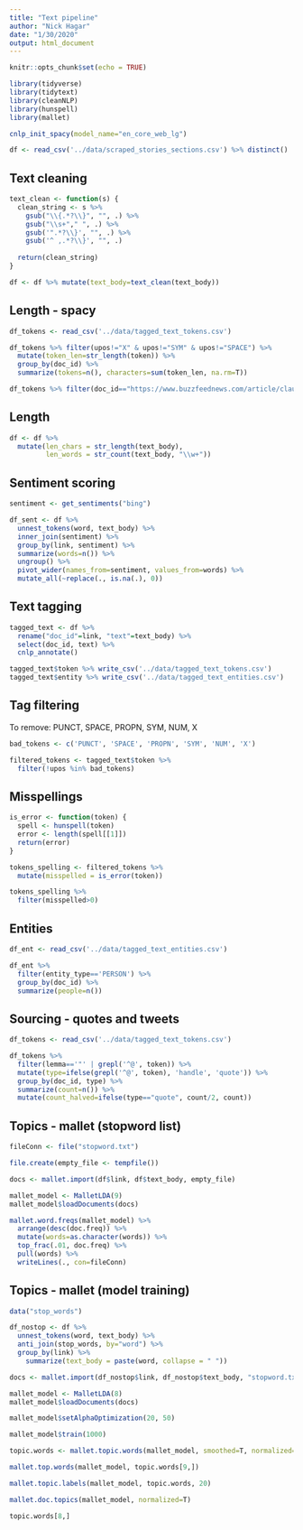 ```yaml
---
title: "Text pipeline"
author: "Nick Hagar"
date: "1/30/2020"
output: html_document
---
```


```r
knitr::opts_chunk$set(echo = TRUE)
```

```r
library(tidyverse)
library(tidytext)
library(cleanNLP)
library(hunspell)
library(mallet)

cnlp_init_spacy(model_name="en_core_web_lg")
```

```r
df <- read_csv('../data/scraped_stories_sections.csv') %>% distinct()

```

## Text cleaning
```r
text_clean <- function(s) {
  clean_string <- s %>% 
    gsub("\\{.*?\\}", "", .) %>% 
    gsub("\\s+"," ", .) %>% 
    gsub('".*?\\}', "", .) %>% 
    gsub('^ ,.*?\\}', "", .)
  
  return(clean_string)
}

df <- df %>% mutate(text_body=text_clean(text_body))
```

## Length - spacy
```r
df_tokens <- read_csv('../data/tagged_text_tokens.csv')

df_tokens %>% filter(upos!="X" & upos!="SYM" & upos!="SPACE") %>% 
  mutate(token_len=str_length(token)) %>% 
  group_by(doc_id) %>% 
  summarize(tokens=n(), characters=sum(token_len, na.rm=T))

df_tokens %>% filter(doc_id=="https://www.buzzfeednews.com/article/claudiarosenbaum/kesha-drops-sex-assault-case-against-dr-luke")
```


## Length
```r
df <- df %>% 
  mutate(len_chars = str_length(text_body),
         len_words = str_count(text_body, "\\w+"))
```

## Sentiment scoring
```r
sentiment <- get_sentiments("bing")

df_sent <- df %>% 
  unnest_tokens(word, text_body) %>% 
  inner_join(sentiment) %>% 
  group_by(link, sentiment) %>% 
  summarize(words=n()) %>% 
  ungroup() %>% 
  pivot_wider(names_from=sentiment, values_from=words) %>% 
  mutate_all(~replace(., is.na(.), 0))
```

## Text tagging
```r
tagged_text <- df %>% 
  rename("doc_id"=link, "text"=text_body) %>% 
  select(doc_id, text) %>% 
  cnlp_annotate()

tagged_text$token %>% write_csv('../data/tagged_text_tokens.csv')
tagged_text$entity %>% write_csv('../data/tagged_text_entities.csv')
```

## Tag filtering
To remove: PUNCT, SPACE, PROPN, SYM, NUM, X
```r
bad_tokens <- c('PUNCT', 'SPACE', 'PROPN', 'SYM', 'NUM', 'X')

filtered_tokens <- tagged_text$token %>% 
  filter(!upos %in% bad_tokens)
```

## Misspellings
```r
is_error <- function(token) {
  spell <- hunspell(token)
  error <- length(spell[[1]])
  return(error)
}

tokens_spelling <- filtered_tokens %>% 
  mutate(misspelled = is_error(token))

tokens_spelling %>% 
  filter(misspelled>0)
```

## Entities
```r
df_ent <- read_csv('../data/tagged_text_entities.csv')

df_ent %>% 
  filter(entity_type=='PERSON') %>% 
  group_by(doc_id) %>% 
  summarize(people=n())
```

## Sourcing - quotes and tweets
```r
df_tokens <- read_csv('../data/tagged_text_tokens.csv')

df_tokens %>% 
  filter(lemma=='"' | grepl('^@', token)) %>% 
  mutate(type=ifelse(grepl('^@', token), 'handle', 'quote')) %>% 
  group_by(doc_id, type) %>% 
  summarize(count=n()) %>% 
  mutate(count_halved=ifelse(type=="quote", count/2, count))
```

## Topics - mallet (stopword list)
```r
fileConn <- file("stopword.txt")  

file.create(empty_file <- tempfile())

docs <- mallet.import(df$link, df$text_body, empty_file)

mallet_model <- MalletLDA(9)
mallet_model$loadDocuments(docs)

mallet.word.freqs(mallet_model) %>% 
  arrange(desc(doc.freq)) %>% 
  mutate(words=as.character(words)) %>% 
  top_frac(.01, doc.freq) %>% 
  pull(words) %>% 
  writeLines(., con=fileConn)

```

## Topics - mallet (model training)
```r
data("stop_words")

df_nostop <- df %>% 
  unnest_tokens(word, text_body) %>% 
  anti_join(stop_words, by="word") %>% 
  group_by(link) %>% 
    summarize(text_body = paste(word, collapse = " "))

docs <- mallet.import(df_nostop$link, df_nostop$text_body, "stopword.txt")

mallet_model <- MalletLDA(8)
mallet_model$loadDocuments(docs)

mallet_model$setAlphaOptimization(20, 50)

mallet_model$train(1000)
```

```r
topic.words <- mallet.topic.words(mallet_model, smoothed=T, normalized=T)

mallet.top.words(mallet_model, topic.words[9,])

mallet.topic.labels(mallet_model, topic.words, 20)

mallet.doc.topics(mallet_model, normalized=T)

topic.words[8,]
```

